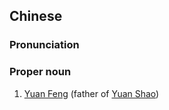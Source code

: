 ==Chinese==
{{zh-forms}}

===Pronunciation===
{{zh-pron
|m=Yuán Féng
|cat=pn
}}

===Proper noun===
{{zh-proper noun}}

# [[w:Yuan Feng|Yuan Feng]] (father of [[w:Yuan Shao|Yuan Shao]])